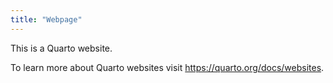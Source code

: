 ```yaml
---
title: "Webpage"
---
```


This is a Quarto website.

To learn more about Quarto websites visit <https://quarto.org/docs/websites>.
